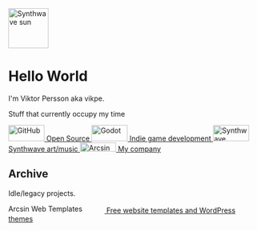 
<div id="app-hero" className="p-6 my-8 text-gray-300/80 border-4 border-white/10">
  <div className="flex items-center space-x-4">
    <img src="/assets/img/sun.png" alt="Synthwave sun" width="80" height="80" className="opacity-70" />
    <div className="space-y-1">
      <h1 className="text-3xl font-bold">Hello World</h1>
      <p className="app-text-glow">I'm Viktor Persson aka vikpe.</p>
    </div>
  </div>
</div>

<p className="app-text-glow">Stuff that currently occupy my time</p>

<div className="app-link-list">
  <a href="https://github.com/vikpe" rel="nofollow">
    <img src="/assets/img/icons/github.svg" width="72" height="32" alt="GitHub" />
    Open Source
  </a>

  <a href="https://godotengine.org/" rel="nofollow">
    <img src="/assets/img/godot_logo.svg" width="72" height="32" alt="Godot" />
    Indie game development
  </a>

  <a href="https://www.retro-synthwave.com/" rel="nofollow">
    <img src="/assets/img/icons/triangle.svg" width="72" height="32" alt="Synthwave" />
    Synthwave art/music
  </a>

  <a href="https://arcsin.se/">
    <img src="/assets/img/arcsin_logo.svg" width="72" height="18" alt="Arcsin" />
    My company
  </a>
</div>

<div className="my-12 h-px bg-blue-400/30" />

<h2 className="text-3xl font-bold">Archive</h2>
<p className="app-text-glow my-2">Idle/legacy projects.</p>

<div className="app-link-list">
  <a href="https://vikpe.org/archive/arcsin-web-templates/" className="saturate-0 hover:saturate-100">
    <img src="/assets/img/arcsin_web_templates_logo.svg" width="192" height="17" alt="Arcsin Web Templates" />
    Free website templates and WordPress themes
  </a>
</div>
